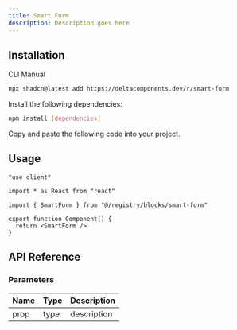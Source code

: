 ```yaml
---
title: Smart Form
description: Description goes here
---
```


<ComponentPreview name="smart-form-demo" />

## Installation

<Tabs defaultValue="cli">

<TabsList>
  <TabsTrigger value="cli">CLI</TabsTrigger>
  <TabsTrigger value="manual">Manual</TabsTrigger>
</TabsList>

<TabsContent value="cli">

```bash
npx shadcn@latest add https://deltacomponents.dev/r/smart-form
```

</TabsContent>

<TabsContent value="manual">

<Steps>

<Step>Install the following dependencies:</Step>

```bash
npm install [dependencies]
```

<Step>Copy and paste the following code into your project.</Step>

<ComponentSource name="smart-form" />

</Steps>

</TabsContent>

</Tabs>

## Usage

```tsx
"use client"

import * as React from "react"

import { SmartForm } from "@/registry/blocks/smart-form"

export function Component() {
  return <SmartForm />
}
```

## API Reference

### Parameters

| Name | Type | Description |
| ---- | ---- | ----------- |
| prop | type | description |

<ComponentPreview name="smart-form-pill-demo" />

